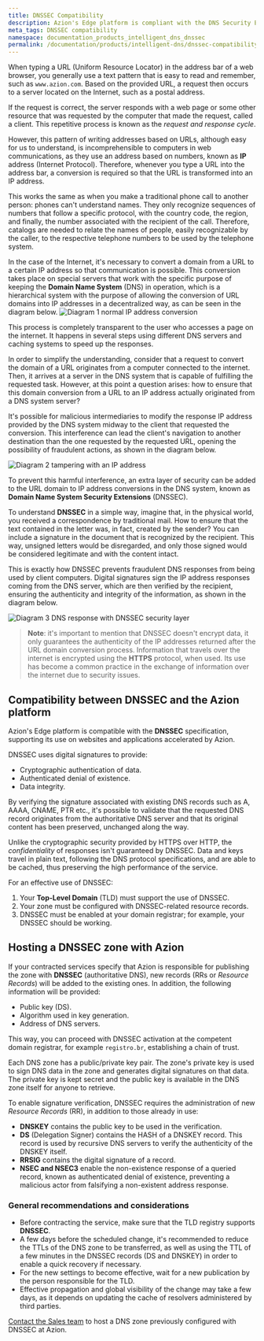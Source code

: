 ```yaml
---
title: DNSSEC Compatibility
description: Azion's Edge platform is compliant with the DNS Security Extensions (DNSSEC) specification supporting its use in Azion's accelerated sites and applications.
meta_tags: DNSSEC compatibility
namespace: documentation_products_intelligent_dns_dnssec
permalink: /documentation/products/intelligent-dns/dnssec-compatibility/
---
```


When typing a URL (Uniform Resource Locator) in the address bar of a web browser, you generally use a text pattern that is easy to read and remember, such as `www.azion.com`. Based on the provided URL, a request then occurs to a server located on the Internet, such as a postal address.

If the request is correct, the server responds with a web page or some other resource that was requested by the computer that made the request, called a client. This repetitive process is known as the *request and response cycle*.

However, this pattern of writing addresses based on URLs, although easy for us to understand, is incomprehensible to computers in web communications, as they use an address based on numbers, known as **IP** address (Internet Protocol). Therefore, whenever you type a URL into the address bar, a conversion is required so that the URL is transformed into an IP address.

This works the same as when you make a traditional phone call to another person: phones can't understand names. They only recognize sequences of numbers that follow a specific protocol, with the country code, the region, and finally, the number associated with the recipient of the call. Therefore, catalogs are needed to relate the names of people, easily recognizable by the caller, to the respective telephone numbers to be used by the telephone system.

In the case of the Internet, it's necessary to convert a domain from a URL to a certain IP address so that communication is possible. This conversion takes place on special servers that work with the specific purpose of keeping the **Domain Name System** (DNS) in operation, which is a hierarchical system with the purpose of allowing the conversion of URL domains into IP addresses in a decentralized way, as can be seen in the diagram below.
![Diagram 1 normal IP address conversion](https://www.azion.com/assets/docs/images/uploads/DNSSEC_documentation_diagram1.png)

This process is completely transparent to the user who accesses a page on the internet. It happens in several steps using different DNS servers and caching systems to speed up the responses.

In order to simplify the understanding, consider that a request to convert the domain of a URL originates from a computer connected to the internet. Then, it arrives at a server in the DNS system that is capable of fulfilling the requested task. However, at this point a question arises: how to ensure that this domain conversion from a URL to an IP address actually originated from a DNS system server?

It's possible for malicious intermediaries to modify the response IP address provided by the DNS system midway to the client that requested the conversion. This interference can lead the client's navigation to another destination than the one requested by the requested URL, opening the possibility of fraudulent actions, as shown in the diagram below.

![Diagram 2 tampering with an IP address](https://www.azion.com/assets/docs/images/uploads/DNSSEC_documentation_diagram2.png)

To prevent this harmful interference, an extra layer of security can be added to the URL domain to IP address conversions in the DNS system, known as **Domain Name System Security Extensions** (DNSSEC).

To understand **DNSSEC** in a simple way, imagine that, in the physical world, you received a correspondence by traditional mail. How to ensure that the text contained in the letter was, in fact, created by the sender? You can include a signature in the document that is recognized by the recipient. This way, unsigned letters would be disregarded, and only those signed would be considered legitimate and with the content intact.

This is exactly how DNSSEC prevents fraudulent DNS responses from being used by client computers. Digital signatures sign the IP address responses coming from the DNS server, which are then verified by the recipient, ensuring the authenticity and integrity of the information, as shown in the diagram below.

![Diagram 3 DNS response with DNSSEC security layer](https://www.azion.com/assets/docs/images/uploads/DNSSEC_documentation_diagram3.png)

> **Note**: it's important to mention that DNSSEC doesn't encrypt data, it only guarantees the authenticity of the IP addresses returned after the URL domain conversion process. Information that travels over the internet is encrypted using the **HTTPS** protocol, when used. Its use has become a common practice in the exchange of information over the internet due to security issues.

## Compatibility between DNSSEC and the Azion platform

Azion's Edge platform is compatible with the **DNSSEC** specification, supporting its use on websites and applications accelerated by Azion.

DNSSEC uses digital signatures to provide:
- Cryptographic authentication of data.
- Authenticated denial of existence.
- Data integrity.

By verifying the signature associated with existing DNS records such as A, AAAA, CNAME, PTR etc., it's possible to validate that the requested DNS record originates from the authoritative DNS server and that its original content has been preserved, unchanged along the way.

Unlike the cryptographic security provided by HTTPS over HTTP, the *confidentiality* of responses isn't guaranteed by DNSSEC. Data and keys travel in plain text, following the DNS protocol specifications, and are able to be cached, thus preserving the high performance of the service.

For an effective use of DNSSEC:
1. Your **Top-Level Domain** (TLD) must support the use of DNSSEC.
2. Your zone must be configured with DNSSEC-related resource records.
3. DNSSEC must be enabled at your domain registrar; for example, your DNSSEC should be working.

## Hosting a DNSSEC zone with Azion

If your contracted services specify that Azion is responsible for publishing the zone with **DNSSEC** (authoritative DNS), new records (RRs or *Resource Records*) will be added to the existing ones. In addition, the following information will be provided:
- Public key (DS).
- Algorithm used in key generation.
- Address of DNS servers.

This way, you can proceed with DNSSEC activation at the competent domain registrar, for example `registro.br`, establishing a chain of trust.

Each DNS zone has a public/private key pair. The zone's private key is used to sign DNS data in the zone and generates digital signatures on that data. The private key is kept secret and the public key is available in the DNS zone itself for anyone to retrieve.

To enable signature verification, DNSSEC requires the administration of new *Resource Records* (RR), in addition to those already in use:

- **DNSKEY** contains the public key to be used in the verification.
- **DS** (Delegation Signer) contains the HASH of a DNSKEY record. This record is used by recursive DNS servers to verify the authenticity of the DNSKEY itself.
- **RRSIG** contains the digital signature of a record.
- **NSEC and NSEC3** enable the non-existence response of a queried record, known as authenticated denial of existence, preventing a malicious actor from falsifying a non-existent address response.

### General recommendations and considerations

- Before contracting the service, make sure that the TLD registry supports **DNSSEC**.
- A few days before the scheduled change, it's recommended to reduce the TTLs of the DNS zone to be transferred, as well as using the TTL of a few minutes in the DNSSEC records (DS and DNSKEY) in order to enable a quick recovery if necessary.
- For the new settings to become effective, wait for a new publication by the person responsible for the TLD.
- Effective propagation and global visibility of the change may take a few days, as it depends on updating the cache of resolvers administered by third parties.

[Contact the Sales team](https://www.azion.com/en/contact-sales/) to host a DNS zone previously configured with DNSSEC at Azion.
